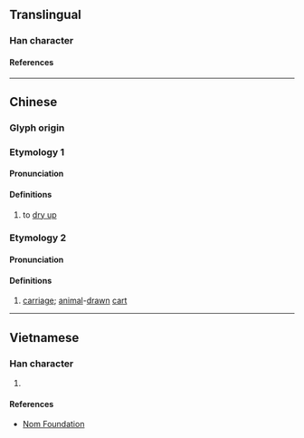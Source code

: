 {{character info/new}}
==Translingual==

===Han character===
{{Han char|rn=85|rad=水|as=06|sn=9|four=34127|canj=EJKS|ids=⿰氵考}}

====References====
{{Han ref|kx=0620.120|dkj=17380|dj=1016.020|hdz=31602.020|uh=6D18}}

----

==Chinese==
{{zh-forms}}

===Glyph origin===
{{Han etym}}

===Etymology 1===

====Pronunciation====
{{zh-pron
|m=kǎo
|c=haau2
|mc=y
|oc=y
|ma=
|cat=v
}}

====Definitions====
{{zh-hanzi}}

# {{zh-hd}} {{lb|zh|of water}} to [[dry up]]

===Etymology 2===
====Pronunciation====
{{zh-pron
|m=kào
|cat=n
}}

====Definitions====
{{zh-hanzi}}

# [[carriage]]; [[animal]]-[[drawn]] [[cart]]

----

==Vietnamese==

===Han character===
{{vi-readings|rs=水06|reading=thợ}}

# {{defn|lang=vi|sort=水06}}

====References====
*[http://nomfoundation.org/common/nom_details.php?codepoint= Nom Foundation]